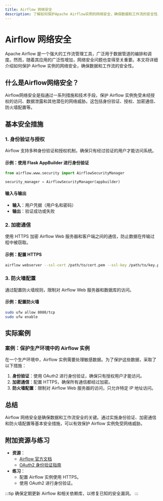 ```yaml
---
title: Airflow 网络安全
description: 了解如何保护Apache Airflow实例的网络安全，确保数据和工作流的安全性。
---
```


# Airflow 网络安全

Apache Airflow 是一个强大的工作流管理工具，广泛用于数据管道的编排和调度。然而，随着其应用的广泛性增加，网络安全问题也变得至关重要。本文将详细介绍如何保护 Airflow 实例的网络安全，确保数据和工作流的安全性。

## 什么是Airflow网络安全？

Airflow网络安全是指通过一系列措施和技术手段，保护 Airflow 实例免受未经授权的访问、数据泄露和其他潜在的网络威胁。这包括身份验证、授权、加密通信、防火墙配置等。

## 基本安全措施

### 1. 身份验证与授权

Airflow 支持多种身份验证和授权机制，确保只有经过验证的用户才能访问系统。

#### 示例：使用 Flask AppBuilder 进行身份验证

```python
from airflow.www.security import AirflowSecurityManager

security_manager = AirflowSecurityManager(appbuilder)
```

#### 输入与输出

- **输入**：用户凭据（用户名和密码）
- **输出**：验证成功或失败

### 2. 加密通信

使用 HTTPS 加密 Airflow Web 服务器和客户端之间的通信，防止数据在传输过程中被窃取。

#### 示例：配置 HTTPS

```bash
airflow webserver --ssl-cert /path/to/cert.pem --ssl-key /path/to/key.pem
```

### 3. 防火墙配置

通过配置防火墙规则，限制对 Airflow Web 服务器和数据库的访问。

#### 示例：配置防火墙

```bash
sudo ufw allow 8080/tcp
sudo ufw enable
```

## 实际案例

### 案例：保护生产环境中的 Airflow 实例

在一个生产环境中，Airflow 实例需要处理敏感数据。为了保护这些数据，采取了以下措施：

1. **身份验证**：使用 OAuth2 进行身份验证，确保只有授权用户才能访问。
2. **加密通信**：配置 HTTPS，确保所有通信都经过加密。
3. **防火墙配置**：限制对 Airflow Web 服务器的访问，只允许特定 IP 地址访问。

## 总结

Airflow 网络安全是确保数据和工作流安全的关键。通过实施身份验证、加密通信和防火墙配置等基本安全措施，可以有效保护 Airflow 实例免受网络威胁。

## 附加资源与练习

- **资源**：
  - [Airflow 官方文档](https://airflow.apache.org/docs/)
  - [OAuth2 身份验证指南](https://oauth.net/2/)
- **练习**：
  - 配置 Airflow 实例使用 HTTPS。
  - 使用 OAuth2 进行身份验证。

:::tip
确保定期更新 Airflow 和相关依赖库，以修复已知的安全漏洞。
:::
